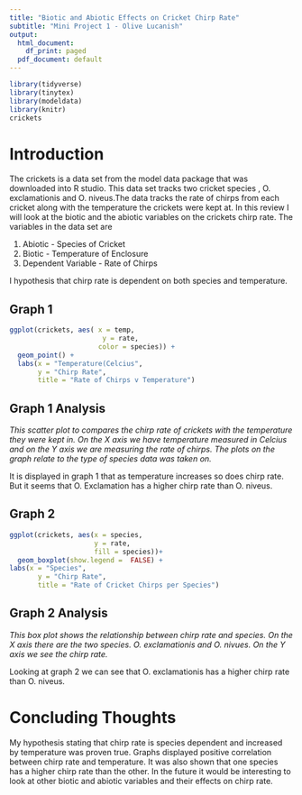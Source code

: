 ```yaml
---
title: "Biotic and Abiotic Effects on Cricket Chirp Rate"
subtitle: "Mini Project 1 - Olive Lucanish"
output:
  html_document:
    df_print: paged
  pdf_document: default
---
```




```r
library(tidyverse)
library(tinytex)
library(modeldata)
library(knitr)
crickets
```

# Introduction
The crickets is a data set from the model data package that was downloaded into R studio. This data set tracks two cricket species , O. exclamationis and O. niveus.The data tracks the rate of chirps from each cricket along with the temperature the crickets were kept at. In this review I will look at the biotic and the abiotic variables on the crickets chirp rate. The variables in the data set are 


1. Abiotic - Species of Cricket
1. Biotic - Temperature of Enclosure
1. Dependent Variable - Rate of Chirps

I hypothesis that chirp rate is dependent on both species and temperature. 

## Graph 1

```r
ggplot(crickets, aes( x = temp,
                       y = rate, 
                      color = species)) +
  geom_point() +
  labs(x = "Temperature(Celcius",
       y = "Chirp Rate",
       title = "Rate of Chirps v Temperature")

```

## Graph 1 Analysis 

*This scatter plot to compares the chirp rate of crickets with the temperature they were kept in. On the X axis we have temperature measured in Celcius and on the Y axis we are measuring the rate of chirps. The plots on the graph relate to the type of species data was taken on.*

It is displayed in graph 1 that as temperature increases so does chirp rate. But it seems that O. Exclamation has a higher chirp rate than O. niveus. 

## Graph 2

```r
ggplot(crickets, aes(x = species,
                     y = rate,
                     fill = species))+
  geom_boxplot(show.legend =  FALSE) +
labs(x = "Species",
       y = "Chirp Rate",
       title = "Rate of Cricket Chirps per Species")
```

## Graph 2 Analysis
*This box plot shows the relationship between chirp rate and species. On the X axis there are the two species. O. exclamationis and O. nivues. On the Y axis we see the chirp rate.*

Looking at graph 2 we can see that O. exclamationis has a higher chirp rate than O. niveus.

# Concluding Thoughts

My hypothesis stating that chirp rate is species dependent and increased by temperature was proven true. Graphs displayed positive correlation between chirp rate and temperature. It was also shown that one species has a higher chirp rate than the other. In the future it would be interesting to look at other biotic and abiotic variables and their effects on chirp rate.
  